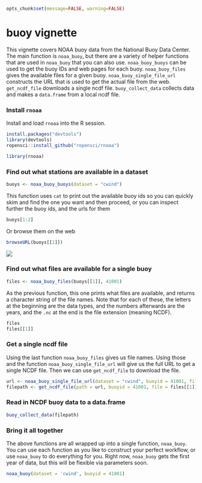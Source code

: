 <!--
%\VignetteEngine{knitr::knitr}
%\VignetteIndexEntry{buoy vignette}
-->

```r
opts_chunk$set(message=FALSE, warning=FALSE)
```

buoy vignette
======

This vignette covers NOAA buoy data from the National Buoy Data Center. The
main function is `noaa_buoy`, but there are a variety of helper functions that
are used in `noaa_buoy` that you can also use. `noaa_buoy_buoys` can be used to
get the buoy IDs and web pages for each buoy. `noaa_buoy_files` gives the available
files for a given buoy. `noaa_buoy_single_file_url` constructs the URL that is used to
get the actual file from the web. `get_ncdf_file` downloads a single ncdf file.
`buoy_collect_data` collects data and makes a `data.frame` from a local ncdf file.

### Install `rnoaa`

Install and load `rnoaa` into the R session.

```r
install.packages("devtools")
library(devtools)
ropensci::install_github("ropensci/rnoaa")
```

```r
library(rnoaa)
```

### Find out what stations are available in a dataset

```r
buoys <- noaa_buoy_buoys(dataset = "cwind")
```

This function uses `cat` to print out the available buoy ids so you can quickly skim and find the one you want and then proceed, or you can inspect further the buoy ids, and the urls for them

```r
buoys[1:2]
```

Or browse them on the web

```r
browseURL(buoys[[1]])
```

![](../img/buoy_screenshot.png)


### Find out what files are available for a single buoy

```r
files <- noaa_buoy_files(buoys[[1]], 41001)
```

As the previous function, this one prints what files are available, and returns a character string of the file names. Note that for each of these, the letters at the beginning are the data types, and the numbers afterwards are the years, and the `.nc` at the end is the file extension (meaning NCDF). 

```r
files
files[[1]]
```


### Get a single ncdf file

Using the last function `noaa_buoy_files` gives us file names. Using those and the function `noaa_buoy_single_file_url` will give us the full URL to get a single NCDF file. Then we can use `get_ncdf_file` to download the file.

```r
url <- noaa_buoy_single_file_url(dataset = "cwind", buoyid = 41001, file = files[[1]])
filepath <- get_ncdf_file(path = url, buoyid = 41001, file = files[[1]], output = "~")
```


### Read in NCDF buoy data to a data.frame

```r
buoy_collect_data(filepath)
```


### Bring it all together

The above functions are all wrapped up into a single function, `noaa_buoy`. You can use each function as you like to construct your perfect workflow, or use `noaa_buoy` to do everything for you.  Right now, `noaa_buoy` gets the first year of data, but this will be flexible via parameters soon. 

```r
noaa_buoy(dataset = 'cwind', buoyid = 41001)
```